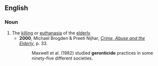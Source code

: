 ==English==

===Noun===
{{en-noun}}

# The [[killing]] or [[euthanasia]] of the [[elderly]]
#*'''2000''', Michael Brogden & Preeti Nijhar, ''[http://books.google.com/books?id=NWop1wdCMhQC&pg=PA33&dq=Geronticide&sig=Pw54KqIcZ4epgxVVGhR-gxaz0Do Crime, Abuse and the Elderly]'', p. 33.
#*:Maxwell et al. (1982) studied '''geronticide''' practices in some ninety-five different societies.